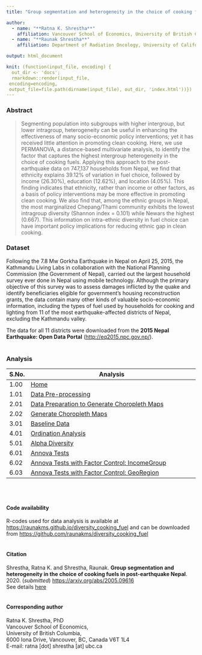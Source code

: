 ```yaml
---
title: "Group segmentation and heterogeneity in the choice of cooking fuels in post-earthquake Nepal"

author:
  - name: "**Ratna K. Shrestha**"
    affiliation: Vancouver School of Economics, University of British Columbia
  - name: "**Raunak Shrestha**"
    affiliation: Department of Radiation Oncology, University of California San Francisco

output: html_document

knit: (function(input_file, encoding) {
  out_dir <- 'docs';
  rmarkdown::render(input_file,
 encoding=encoding,
 output_file=file.path(dirname(input_file), out_dir, 'index.html'))})
---
```


### Abstract
> Segmenting population into subgroups with higher intergroup, but lower intragroup, heterogeneity can be useful in enhancing the effectiveness of many socio-economic policy interventions; yet it has received little attention in promoting clean cooking. Here, we use PERMANOVA, a distance-based multivariate analysis, to identify the factor that captures the highest intergroup heterogeneity in the choice of cooking fuels. Applying this approach to the post-earthquake data on 747,137 households from Nepal, we find that ethnicity explains 39.12% of variation in fuel choice, followed by income (26.30%), education (12.62%), and location (4.05%). This finding indicates that ethnicity, rather than income or other factors, as a basis of policy interventions may be more effective in promoting clean cooking. We also find that, among the ethnic groups in Nepal, the most marginalized Chepang/Thami community exhibits the lowest intragroup diversity (Shannon index = 0.101) while Newars the highest (0.667). This information on intra-ethnic diversity in fuel choice can have important policy implications for reducing ethnic gap in clean cooking.

### Dataset
Following the 7.8 Mw Gorkha Earthquake in Nepal on April 25, 2015, the Kathmandu Living Labs in collaboration with the National Planning Commission (the Government of Nepal), carried out the largest household survey ever done in Nepal using mobile technology. Although the primary objective of this survey was to assess damages inflicted by the quake and identify beneficiaries eligible for government’s housing reconstruction grants, the data contain many other kinds of valuable socio-economic information, including the types of fuel used by households for cooking and lighting from 11 of the most earthquake-affected districts of Nepal, excluding the Kathmandu valley. 

The data for all 11 districts were downloaded from the **2015 Nepal Earthquake: Open Data Portal** (<http://eq2015.npc.gov.np/>). 
<br/><br/>

### Analysis

| S.No. | Analysis                                                                                                                                             |
|-------|------------------------------------------------------------------------------------------------------------------------------------------------------|
| 1.00  | [Home](https://raunakms.github.io/diversity_cooking_fuel/){target="_blank"}                                                                          |
| 1.01  | [Data Pre-processing](https://raunakms.github.io/diversity_cooking_fuel/01_01_data_preprocess.html){target="_blank"}                                |
| 2.01  | [Data Preparation to Generate Choropleth Maps](https://raunakms.github.io/diversity_cooking_fuel/02_01_maps_data_preparation.html){target="_blank"} |
| 2.02  | [Generate Choropleth Maps](https://raunakms.github.io/diversity_cooking_fuel/02_02_maps_plot.html){target="_blank"}                                 |
| 3.01  | [Baseline Data](https://raunakms.github.io/diversity_cooking_fuel/03_01_baseline_data.html){target="_blank"}                                |
| 4.01  | [Ordination Analysis](https://raunakms.github.io/diversity_cooking_fuel/04_01_ordination_analysis.html){target="_blank"} |
| 5.01  | [Alpha Diversity](https://raunakms.github.io/diversity_cooking_fuel/05_01_alpha_diversity.html){target="_blank"}                                 |
| 6.01  | [Annova Tests](https://raunakms.github.io/diversity_cooking_fuel/06_01_annova_tests.html){target="_blank"}                                |
| 6.02  | [Annova Tests with Factor Control: IncomeGroup](https://raunakms.github.io/diversity_cooking_fuel/06_02_annova_tests_factor_control_income.html){target="_blank"} |
| 6.03  | [Annova Tests with Factor Control: GeoRegion](https://raunakms.github.io/diversity_cooking_fuel/06_03_annova_tests_factor_control_georegion.html){target="_blank"}                                 |

<br/><br/>

#### Code availability
R-codes used for data analysis is available at [https://raunakms.github.io/diversity_cooking_fuel](https://raunakms.github.io/diversity_cooking_fuel) and can be downloaded from [https://github.com/raunakms/diversity_cooking_fuel](https://github.com/raunakms/diversity_cooking_fuel)
<br/><br/>

#### Citation
Shrestha, Ratna K. and Shrestha, Raunak. **Group segmentation and heterogeneity in the choice of cooking fuels in post-earthquake Nepal**. 2020. (*submitted*) [https://arxiv.org/abs/2005.09616](https://arxiv.org/abs/2005.09616) <br/>
See details [here](http://raunakms.github.io/publication/2019_cooking_fuel/)
<br/><br/>

#### Corresponding author
Ratna K. Shrestha, PhD <br/>
Vancouver School of Economics, <br/>
University of British Columbia, <br/>
6000 Iona Drive, Vancouver, BC, Canada V6T 1L4 <br/>
E-mail: ratna [dot] shrestha [at] ubc.ca<br/>


